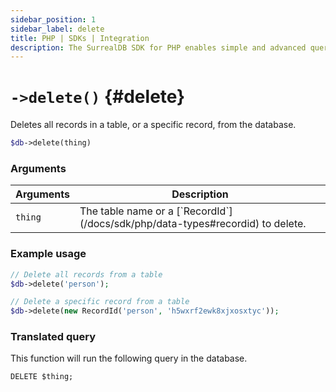 ```yaml
---
sidebar_position: 1
sidebar_label: delete 
title: PHP | SDKs | Integration
description: The SurrealDB SDK for PHP enables simple and advanced querying of a remote or embedded database.
---
```



# `->delete()` {#delete}

Deletes all records in a table, or a specific record, from the database.

```php title="Method Syntax"
$db->delete(thing)
```

### Arguments
<table>
    <thead>
        <tr>
            <th colspan="2" scope="col">Arguments</th>
            <th colspan="2" scope="col">Description</th>
        </tr>
    </thead>
    <tbody>
        <tr>
            <td colspan="2" scope="row" data-label="Arguments">
                <code>thing</code>
                <Label label="required" />
            </td>
            <td colspan="2" scope="row" data-label="Description">
                The table name or a [`RecordId`](/docs/sdk/php/data-types#recordid) to delete.
            </td>
        </tr>
    </tbody>
</table>

### Example usage
```php
// Delete all records from a table
$db->delete('person');

// Delete a specific record from a table
$db->delete(new RecordId('person', 'h5wxrf2ewk8xjxosxtyc'));
```

### Translated query
This function will run the following query in the database.

```surql
DELETE $thing;
```